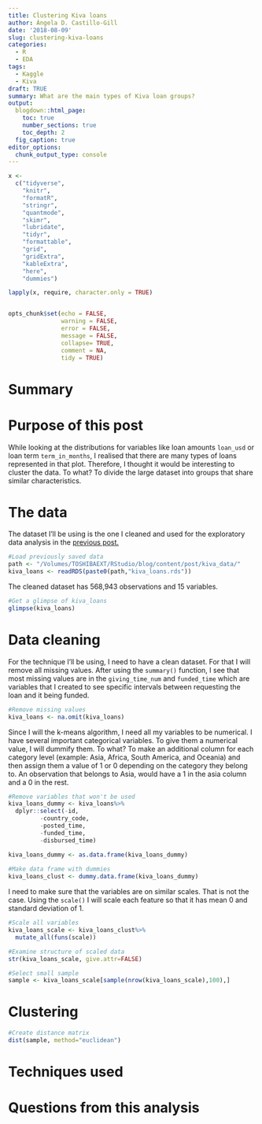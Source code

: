```yaml
---
title: Clustering Kiva loans
author: Ángela D. Castillo-Gill
date: '2018-08-09'
slug: clustering-kiva-loans
categories:
  - R
  - EDA
tags: 
  - Kaggle
  - Kiva
draft: TRUE
summary: What are the main types of Kiva loan groups?
output:
  blogdown::html_page:
    toc: true
    number_sections: true
    toc_depth: 2
  fig_caption: true
editor_options: 
  chunk_output_type: console
---
```



```r
x <-
  c("tidyverse",
    "knitr",
    "formatR",
    "stringr",
    "quantmode",
    "skimr",
    "lubridate",
    "tidyr",
    "formattable",
    "grid",
    "gridExtra",
    "kableExtra",
    "here",
    "dummies")

lapply(x, require, character.only = TRUE)


opts_chunk$set(echo = FALSE,
               warning = FALSE,
               error = FALSE,
               message = FALSE,
               collapse= TRUE,
               comment = NA,
               tidy = TRUE)
```

# Summary



# Purpose of this post

While looking at the distributions for variables like loan amounts `loan_usd` or loan term `term_in_months`, I realised that there are many types of loans represented in that plot. Therefore, I thought it would be interesting to cluster the data. To what? To divide the large dataset into groups that share similar characteristics.  

# The data

The dataset I'll be using is the one I cleaned and used for the exploratory data analysis in the [previous post.](https://www.ad-castillogill.com/post/exploring-kiva-loans/)

```r
#Load previously saved data
path <- "/Volumes/TOSHIBAEXT/RStudio/blog/content/post/kiva_data/"
kiva_loans <- readRDS(paste0(path,"kiva_loans.rds"))
```

The cleaned dataset has 568,943 observations and 15 variables.

```r
#Get a glimpse of kiva_loans
glimpse(kiva_loans)
```

# Data cleaning 

For the technique I'll be using, I need to have a clean dataset. For that I will remove all missing values. After using the `summary()` function, I see that most missing values are in the `giving_time_num` and `funded_time` which are variables that I created to see specific intervals between requesting the loan and it being funded. 

```r
#Remove missing values
kiva_loans <- na.omit(kiva_loans)
```

Since I will the k-means algorithm, I need all my variables to be numerical. I have several important categorical variables. To give them a numerical value, I will dummify them. To what? To make an additional column for each category level (example: Asia, Africa, South America, and Oceania) and then assign them a value of 1 or 0 depending on the category they belong to. An observation that belongs to Asia, would have a 1 in the asia column and a 0 in the rest. 

```r
#Remove variables that won't be used
kiva_loans_dummy <- kiva_loans%>%
  dplyr::select(-id,
         -country_code,
         -posted_time,
         -funded_time,
         -disbursed_time)

kiva_loans_dummy <- as.data.frame(kiva_loans_dummy)
  
#Make data frame with dummies
kiva_loans_clust <- dummy.data.frame(kiva_loans_dummy)
```

I need to make sure that the variables are on similar scales. That is not the case. Using the `scale()` I will scale each feature so that it has mean 0 and standard deviation of 1. 

```r
#Scale all variables
kiva_loans_scale <- kiva_loans_clust%>%
  mutate_all(funs(scale))
```

```r
#Examine structure of scaled data
str(kiva_loans_scale, give.attr=FALSE)
```

```r
#Select small sample
sample <- kiva_loans_scale[sample(nrow(kiva_loans_scale),100),]

```

# Clustering

```r
#Create distance matrix
dist(sample, method="euclidean")
```



# Techniques used


# Questions from this analysis


